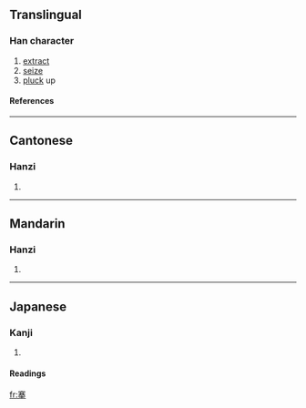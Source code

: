 ==Translingual==
===Han character===
{{Han char|rn=64|rad=手|as=10|sn=14|four=3050<sub>2</sub>|canj=十廿金手 (JTCQ)}}
# [[extract]]
# [[seize]]
# [[pluck]] up
====References====
{{Han ref|kx=0448.150|dkj=12519|dj=0799.070|hdz=31928.030|uh=6434|ud=25652|bh=BA53|bd=47699}}

----
==Cantonese==
===Hanzi===
{{yue-hanzi|jyut=|y=hin1}}
# {{defn|Cantonese}}

----
==Mandarin==
===Hanzi===
{{cmn-hanzi|pin=[[chēng]] (cheng1), *qiān (qian1), [[qiāng]] (qiang1)|wg=ch'eng<sup>1</sup>, ch'ien<sup>1</sup>, ch'iang<sup>1</sup>}}
# {{defn|Mandarin}}
{{rfc-auto}}
----
==Japanese==
===Kanji===
{{ja-kanji|grade=|rs=手10}}
# {{defn|Japanese}} 
====Readings====
{{ja-readings|on=[[けん]] (ken)|kun=[[とる]] (toru), [[ぬく]] (nuku)}}

[[fr:搴]]